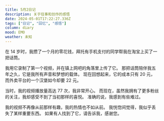 ```yaml
---
title: 5月2日记
description: 关于往事和创作的感悟
date: 2024-05-01T17:22:27.336Z
tags: ["日记", "回忆", "感悟"]
column: diary
mood: EMO
weather: 未知
---
```


在 14 岁时，我攒了一个月的零花钱，拜托有手机支付的同学帮我在淘宝上买了一把话筒。

我用它录制了第一个视频，并在镇上网吧的角落里上传了它。
那把话筒陪伴我五年之久，它是我所有声音和梦想的载体。
现在回想起来，它的成本只有 20 元，而外卖平台的一个汉堡如今却要 22 元。

当时，我的视频播放量高达 77 次，我非常开心。
而现在，虽然我拥有了更多粉丝的关注，我却感受不到了当初那样的喜悦。
准确的说，我感到有些难过。

我的视频不再像从前那样有趣，我的热情也不如从前。
我恍惚间觉得，我似乎丢失了某样重要东西。
如果有人找到了它，请告诉我，感谢您。